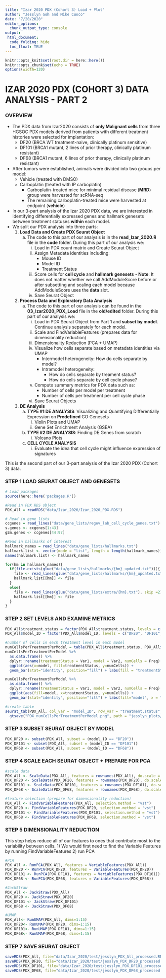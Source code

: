 ```yaml
---
title: "Izar 2020 PDX (Cohort 3) Load + Plot"
author: "Jesslyn Goh and Mike Cuoco"
date: "7/20/2020"
editor_options: 
  chunk_output_type: console
output:
 html_document:
  code_folding: hide
  toc_float: TRUE 
---
```


```r
knitr::opts_knit$set(root.dir = here::here())
knitr::opts_chunk$set(echo = TRUE)
options(width=120)
```

# IZAR 2020 PDX (COHORT 3) DATA ANALYSIS - PART 2

### OVERVIEW
* The PDX data from Izar2020 consists of **only Malignant cells** from three HGSOC PDX models derived from patients with different treatment histories were selected for implantation: 
    - DF20 (BRCA WT treatment-naive, clinically platinum sensitive) 
    - DF101 (BRCA1 mutant, 2 lines of prior therapy, clinically platinum resistant) 
    - DF68 (BRCA1 mutant, 6 lines of prior therapy, clinically platinum resistant) 
* After tumors were established, animals were divided into two groups per model: 
    - Vehicle (treated with DMSO) 
    - Carboplatin (treated with IP carboplatin) 
        * Carboplatin-treated mice for minimal residual disease (**MRD**) group were harvested for scRNA-seq 
        * The remaining carboplatin-treated mice were harvested at endpoint (**vehicle**)
* In our 3-part analysis of the Izar 2020 PDX data, we are interested in identifying differentially expressed genes and hallmark genesets between treatment statuses **within** each model. 
* We split our PDX analysis into three parts: 
    1. **Load Data and Create PDX Seurat Object**
        a. The code to this part of our analysis is in the **read_Izar_2020.R** file in the **code** folder. During this part of our analysis we: 
            i. Load in PDX count matrix and Create Seurat Object 
            ii. Assign Metadata identities including: 
                - Mouse ID 
                - Model ID 
                - Treatment Status 
            iii. Score cells for **cell cycle** and **hallmark genesets** 
                - **Note**: It does not matter whether we call AddModuleScore before or after subsetting and scaling each model because AddModuleScore uses the **data** slot. 
            iv. Save Seurat Object
          
    2. **Process Data and Exploratory Data Analysis**
        a. The code to this part of our analysis can be found in the **03_Izar2020_PDX_Load** file in the **old/edited** folder. During this part of our analysis we: 
            i. Load in PDX Seurat Object from Part 1 and **subset by model**. Continue analysis separately for each model. 
            ii. Scale and FindVariableFeatures (prepares data for dimensionality reduction)
            iii. Dimensionality Reduction (PCA + UMAP)
            iv. Visualize how cells separate based on metadata identities via UMAP 
                  - Intermodel heterogeneity: How do cells separate by model? 
                  - Intramodel heterogeneity: 
                      * How do cells separate by treament status? 
                      * How do cells separate by cell cycle phase? 
            v. Compute summary metrics for PDX data such as:
                - Number of cells per model per treatment 
                - Number of cells per treatment per cell cycle phase 
            vi. Save Seurat Objects 
            
    3. **DE Analysis**
        a. **TYPE #1 DE ANALYSIS**: Visualizing and Quantifying Differentially Expression on **Predefined** GO Genesets
            i. Violin Plots and UMAP 
            ii. Gene Set Enrichment Analysis (GSEA)
        b. **TYPE #2 DE ANALYSIS**: Finding DE Genes from scratch
            i. Volcano Plots 
        c. **CELL CYCLE ANALYSIS**
            i. Evaluate the idea that cell cycle might influence expression of signatures 

This is the second part of our 3-part analysis of the Izar 2020 PDX (Cohort 3) data. 

### STEP 1 LOAD SEURAT OBJECT AND GENESETS

```r
# Load packages
source(here::here('packages.R'))

#Read in PDX RDS object
PDX_All = readRDS("data/Izar_2020/Izar_2020_PDX.RDS")

# Read in gene lists
ccgenes = read_lines("data/gene_lists/regev_lab_cell_cycle_genes.txt")
s.genes <- ccgenes[1:43]
g2m.genes <- ccgenes[44:97]

#Read in hallmarks of interest
hallmark_names = read_lines("data/gene_lists/hallmarks.txt")
hallmark.list <- vector(mode = "list", length = length(hallmark_names))
names(hallmark.list) <- hallmark_names

for(hm in hallmark_names){
  if(file.exists(glue("data/gene_lists/hallmarks/{hm}_updated.txt"))){
    file <- read_lines(glue("data/gene_lists/hallmarks/{hm}_updated.txt"), skip = 1)
    hallmark.list[[hm]] <- file
  }
  else{
    file <- read_lines(glue("data/gene_lists/extra/{hm}.txt"), skip =2)
    hallmark.list[[hm]] <- file
  }
}
```

### STEP 2 SET LEVELS AND EXAMINE METRICS
```r
PDX_All$treatment.status = factor(PDX_All$treatment.status, levels = c("vehicle", "MRD", "relapse"))
PDX_All$model_ID = factor(PDX_All$model_ID, levels = c("DF20", "DF101", "DF68"))

#number of cells in each treatment level in each model 
numCellsPerTreatmentPerModel = table(PDX_All$treatment.status, PDX_All$model_ID)
numCellsPerTreatmentPerModel %>% 
  as.data.frame() %>% 
  dplyr::rename(treatmentStatus = Var1, model = Var2, numCells = Freq) %>% 
  ggplot(aes(x=model, fill=treatmentStatus, y=numCells)) +
  geom_bar(stat="identity", position="fill") + labs(fill = "treatmentStatus", x = "model")

numCellsPerTreatmentPerModel %>% 
  as.data.frame() %>% 
  dplyr::rename(treatmentStatus = Var1, model = Var2, numCells = Freq) %>% 
  ggplot(aes(fill=model, x=treatmentStatus, y=numCells)) +
  geom_bar(stat="identity", position="fill") + labs(fill="model", x = "treatment")

#create table 
seurat_tab(PDX_All, col_var = "model_ID", row_var = "treatment.status", title = "Number of cells per model per treatment status") %>% 
  gtsave("PDX_numCellsPerTreatmentPerModel.png", path = "jesslyn_plots/PDX")
```

### STEP 3 SUBSET SEURAT OBJECT BY MODEL
```r
PDX_DF20 <- subset(PDX_All, subset = (model_ID == "DF20"))
PDX_DF101 <- subset(PDX_All, subset = (model_ID == "DF101"))
PDX_DF68 <- subset(PDX_All, subset = (model_ID == "DF68"))
```

### STEP 4 SCALE EACH SEURAT OBJECT + PREPARE FOR PCA
```r
#scale data
PDX_All <- ScaleData(PDX_All, features = rownames(PDX_All), do.scale = T, do.center = T)
PDX_DF20 <- ScaleData(PDX_DF20, features = rownames(PDX_DF20), do.scale = T, do.center = T)
PDX_DF101 <- ScaleData(PDX_DF101, features = rownames(PDX_DF101), do.scale = T, do.center = T)
PDX_DF68 <- ScaleData(PDX_DF68, features = rownames(PDX_DF68), do.scale = T, do.center = T)

#feature selection (prepare for dimensionality reduction)
PDX_All <- FindVariableFeatures(PDX_All, selection.method = "vst")
PDX_DF20 <- FindVariableFeatures(PDX_DF20, selection.method = "vst")
PDX_DF101 <- FindVariableFeatures(PDX_DF101, selection.method = "vst")
PDX_DF68 <- FindVariableFeatures(PDX_DF68, selection.method = "vst")
```

### STEP 5 DIMENSIONALITY REDUCTION
This step helps reduce all of our features to ones that contribute most to the variability between cells. 
  1) We would first need to find the Variable Features by running FindVariableFeatures 
  2) run PCA 
```r
#PCA
PDX_All <- RunPCA(PDX_All, features = VariableFeatures(PDX_All))
PDX_DF20 <- RunPCA(PDX_DF20, features = VariableFeatures(PDX_DF20))
PDX_DF101 <- RunPCA(PDX_DF101, features = VariableFeatures(PDX_DF101))
PDX_DF68 <- RunPCA(PDX_DF68, features = VariableFeatures(PDX_DF68))

#JackStraw 
PDX_All <- JackStraw(PDX_All)
PDX_DF20 <- JackStraw(PDX_DF20)
PDX_DF101 <- JackStraw(PDX_DF101)
PDX_DF68 <- JackStraw(PDX_DF68)

#UMAP 
PDX_All<- RunUMAP(PDX_All, dims=1:15)
PDX_DF20<- RunUMAP(PDX_DF20, dims=1:15)
PDX_DF101<- RunUMAP(PDX_DF101, dims=1:15)
PDX_DF68<- RunUMAP(PDX_DF68, dims=1:15)
```

### STEP 7 SAVE SEURAT OBJECT
```r
saveRDS(PDX_All, file="data/Izar_2020/test/jesslyn_PDX_All_processed.RDS")
saveRDS(PDX_DF20, file="data/Izar_2020/test/jesslyn_PDX_DF20_processed.RDS")
saveRDS(PDX_DF101, file="data/Izar_2020/test/jesslyn_PDX_DF101_processed.RDS")
saveRDS(PDX_DF68, file="data/Izar_2020/test/jesslyn_PDX_DF68_processed.RDS")
```


